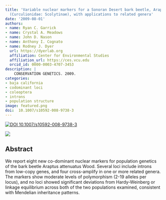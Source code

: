 ```yaml
---
title: 'Variable nuclear markers for a Sonoran Desert bark beetle, Araptus attenuatus Wood
  (Curculionidae: Scolytinae), with applications to related genera'
date: '2009-08-01'
authors:
- name: Ryan C. Garrick
- name: Crystal A. Meadows
- name: John D. Nason
- name: Anthony I. Cognato
- name: Rodney J. Dyer
  url: https://dyerlab.org
  affiliation: Center for Environmental Studies
  affiliation_url: https://ces.vcu.edu
  orcid_id: 0000-0003-4707-3453
description: |
    CONSERVATION GENETICS. 2009.  
categories: 
- baja california
- codominant loci
- coleoptera
- introns
- population structure
image: featured.png
doi:  10.1007/s10592-008-9738-3
---
```


 [![ DOI 10.1007/s10592-008-9738-3](https://img.shields.io/badge/DOI-474747.svg)](https://doi.org/10.1007/s10592-008-9738-3)

![]( featured.png )

## Abstract

We report eight new co-dominant nuclear markers for population genetics of the bark beetle Araptus attenuatus Wood. Several loci include introns from low-copy genes, and four cross-amplify in one or more related genera. The markers show moderate levels of polymorphism (2-19 alleles per locus), and no loci showed significant deviations from Hardy-Weinberg or linkage equilibrium across both of the two populations examined, consistent with Mendelian inheritance patterns.
